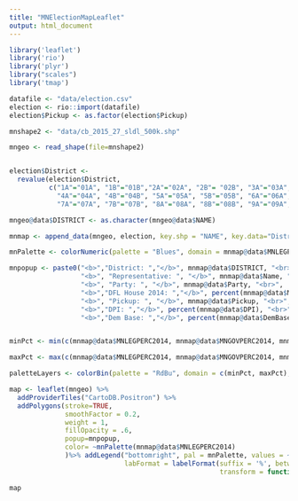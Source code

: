 ```yaml
---
title: "MNElectionMapLeaflet"
output: html_document
---
```


```r

library('leaflet')
library('rio')
library('plyr')
library("scales")
library('tmap')

datafile <- "data/election.csv"
election <- rio::import(datafile)
election$Pickup <- as.factor(election$Pickup)

mnshape2 <- "data/cb_2015_27_sldl_500k.shp"

mngeo <- read_shape(file=mnshape2)


election$District <- 
  revalue(election$District,
          c("1A"="01A", "1B"="01B","2A"="02A", "2B"= "02B", "3A"="03A", "3B"= "03B",
            "4A"="04A", "4B"="04B", "5A"="05A", "5B"="05B", "6A"="06A", "6B"="06B",
            "7A"="07A", "7B"="07B", "8A"="08A", "8B"="08B", "9A"="09A", "9B"="09B"))

mngeo@data$DISTRICT <- as.character(mngeo@data$NAME)

mnmap <- append_data(mngeo, election, key.shp = "NAME", key.data="District")

mnPalette <- colorNumeric(palette = "Blues", domain = mnmap@data$MNLEGPERC2014)

mnpopup <- paste0("<b>","District: ","</b>", mnmap@data$DISTRICT, "<br>",
                  "<b>", "Representative: ", "</b>", mnmap@data$Name, "<br>",
                  "<b>", "Party: ", "</b>", mnmap@data$Party, "<br>",
                  "<b>","DFL House 2014: ","</b>", percent(mnmap@data$MNLEGPERC2014), "<br>",
                  "<b>", "Pickup: ", "</b>", mnmap@data$Pickup, "<br>",
                  "<b>","DPI: ","</b>", percent(mnmap@data$DPI), "<br>",
                  "<b>","Dem Base: ","</b>", percent(mnmap@data$DemBase))


minPct <- min(c(mnmap@data$MNLEGPERC2014, mnmap@data$MNGOVPERC2014, mnmap@data$DPI, mnmap@data$DemBase))

maxPct <- max(c(mnmap@data$MNLEGPERC2014, mnmap@data$MNGOVPERC2014, mnmap@data$DPI, mnmap@data$DemBase))

paletteLayers <- colorBin(palette = "RdBu", domain = c(minPct, maxPct), bins = c(0, .4, .45, .5, .55, .6, 1) , pretty=FALSE)

map <- leaflet(mngeo) %>%
  addProviderTiles("CartoDB.Positron") %>%
  addPolygons(stroke=TRUE, 
              smoothFactor = 0.2,
              weight = 1,
              fillOpacity = .6, 
              popup=mnpopup,
              color= ~mnPalette(mnmap@data$MNLEGPERC2014)
              )%>% addLegend("bottomright", pal = mnPalette, values = ~mnmap@data$MNLEGPERC2014, title = "Results %",
                             labFormat = labelFormat(suffix = '%', between = '% - ',
                                                     transform = function(x) 100 * x))

map  
```

